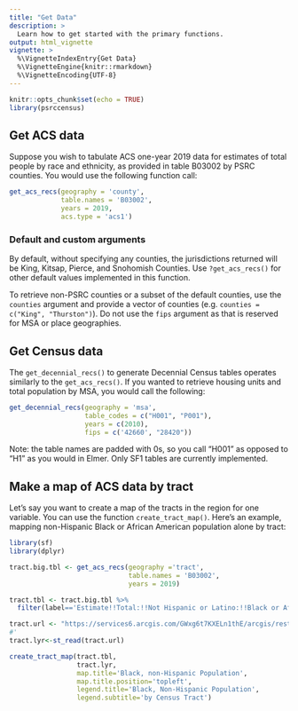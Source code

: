 ```yaml
---
title: "Get Data"
description: >
  Learn how to get started with the primary functions.
output: html_vignette
vignette: >
  %\VignetteIndexEntry{Get Data}
  %\VignetteEngine{knitr::rmarkdown}
  %\VignetteEncoding{UTF-8}
---
```


```r
knitr::opts_chunk$set(echo = TRUE)
library(psrccensus)
```

## Get ACS data

Suppose you wish to tabulate ACS one-year 2019 data for estimates of total people by race and ethnicity, as provided in table B03002 by PSRC counties. You would use the following function call:

```r
get_acs_recs(geography = 'county',
             table.names = 'B03002',
             years = 2019,
             acs.type = 'acs1')
```

### Default and custom arguments

By default, without specifying any counties, the jurisdictions returned will be King, Kitsap, Pierce, and Snohomish Counties. Use `?get_acs_recs()` for other default values implemented in this function.

To retrieve non-PSRC counties or a subset of the default counties, use the `counties` argument and provide a vector of counties (e.g. `counties = c("King", "Thurston")`). Do not use the `fips` argument as that is reserved for MSA or place geographies.

## Get Census data

The `get_decennial_recs()` to generate Decennial Census tables operates similarly to the `get_acs_recs()`. If you wanted to retrieve housing units and total population by MSA, you would call the following:

```r
get_decennial_recs(geography = 'msa',
                   table_codes = c("H001", "P001"),
                   years = c(2010),
                   fips = c('42660', "28420"))

```

Note: the table names are padded with 0s, so you call "H001" as opposed to "H1" as you would in Elmer. Only SF1 tables are currently implemented.

## Make a map of ACS data by tract

Let's say you want to create a map of the tracts in the region for one variable. You can use the function `create_tract_map()`. Here's an example, mapping non-Hispanic Black or African American population alone by tract:

```r
library(sf)
library(dplyr)

tract.big.tbl <- get_acs_recs(geography ='tract', 
                              table.names = 'B03002',
                              years = 2019)

tract.tbl <- tract.big.tbl %>% 
  filter(label=='Estimate!!Total:!!Not Hispanic or Latino:!!Black or African American alone')

tract.url <- "https://services6.arcgis.com/GWxg6t7KXELn1thE/arcgis/rest/services/tract2010_nowater/FeatureServer/0/query?where=0=0&outFields=*&f=pgeojson"
#'
tract.lyr<-st_read(tract.url)

create_tract_map(tract.tbl, 
                 tract.lyr, 
                 map.title='Black, non-Hispanic Population',
                 map.title.position='topleft', 
                 legend.title='Black, Non-Hispanic Population',
                 legend.subtitle='by Census Tract')

```

